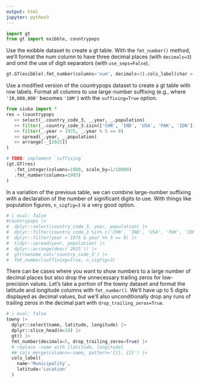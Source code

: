 ```yaml
---
output: html
jupyter: python3
---
```


```python
import gt
from gt import exibble, countrypops
```

Use the exibble dataset to create a gt table. With the `fmt_number()` method, we'll format the num column to have three decimal places (with `decimals=3`) and omit the use of digit separators (with `use_seps=False`).

```python
gt.GT(exibble).fmt_number(columns='num', decimals=3).cols_label(char = "character")
```

Use a modified version of the countrypops dataset to create a gt table with row labels. Format all columns to use large-number suffixing (e.g., where `'10,000,000'` becomes `'10M'`) with the `suffixing=True` option.

```python
from siuba import *
res = (countrypops
   >> select(_.country_code_3, _.year, _.population)
   >> filter(_.country_code_3.isin(['CHN', 'IND', 'USA', 'PAK', 'IDN']))
   >> filter(_.year > 1975, _.year % 5 == 0)
   >> spread(_.year, _.population)
   >> arrange(-_[2015])
)

# TODO: implement `suffixing`
(gt.GT(res)
   .fmt_integer(columns=1980, scale_by=1/10000)
   .fmt_number(columns=1985)
)

```

In a variation of the previous table, we can combine large-number suffixing with a declaration of the number of significant digits to use. With things like population figures, `n_sigfig=3` is a very good option.

```python
# | eval: false
#countrypops |>
#  dplyr::select(country_code_3, year, population) |>
#  dplyr::filter(country_code_3 %in% c('CHN', 'IND', 'USA', 'PAK', 'IDN')) |>
#  dplyr::filter(year > 1975 & year %% 5 == 0) |>
#  tidyr::spread(year, population) |>
#  dplyr::arrange(desc(`2015`)) |>
#  gt(rowname_col='country_code_3') |>
#  fmt_number(suffixing=True, n_sigfig=3)
```

There can be cases where you want to show numbers to a large number of decimal places but also drop the unnecessary trailing zeros for low-precision values. Let's take a portion of the towny dataset and format the latitude and longitude columns with `fmt_number()`. We'll have up to 5 digits displayed as decimal values, but we'll also unconditionally drop any runs of trailing zeros in the decimal part with `drop_trailing_zeros=True`.

```python
# | eval: false
towny |>
  dplyr::select(name, latitude, longitude) |>
  dplyr::slice_head(n=10) |>
  gt() |>
  fmt_number(decimals=5, drop_trailing_zeros=True) |>
  # replace -name with [latitude, longitude]
  ## cols_merge(columns=-name, pattern='{1}, {2}') |>
  cols_label(
    name~'Municipality',
    latitude='Location'
  )
```

